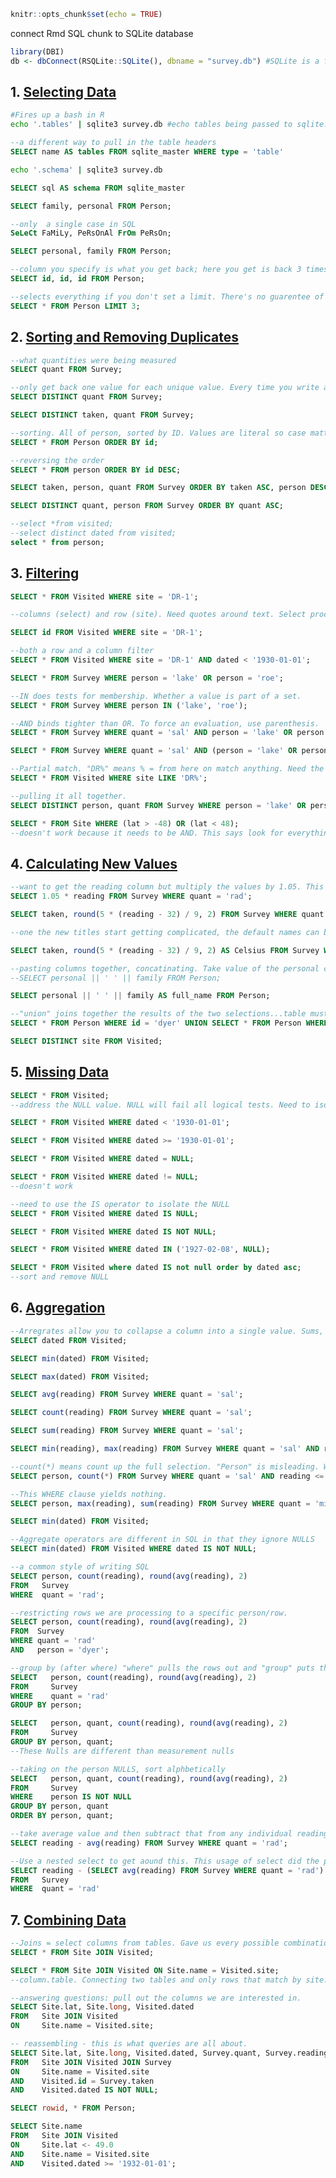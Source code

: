 ```r
knitr::opts_chunk$set(echo = TRUE)
```

connect Rmd SQL chunk to SQLite database

```r
library(DBI)
db <- dbConnect(RSQLite::SQLite(), dbname = "survey.db") #SQLite is a function that tells us how to talk to a database..."survey.db". This is staying conneted to the file. We can pass in functions that allow us to connect to any kind of database/ Generic way of doing this. "db" is opaque, but can be passed to other databases.
```

## 1. [Selecting Data](https://swcarpentry.github.io/sql-novice-survey/01-select/index.html)

```bash
#Fires up a bash in R
echo '.tables' | sqlite3 survey.db #echo tables being passed to sqlite. Firing up a connection to the db database and giving it a specific command. Dummest way possible to talk to a database. This is  a brutforce fallback. This bash snippet goes away.
```

```sql
--a different way to pull in the table headers
SELECT name AS tables FROM sqlite_master WHERE type = 'table' 
```

```bash
echo '.schema' | sqlite3 survey.db
```

```sql
SELECT sql AS schema FROM sqlite_master
```

```sql
SELECT family, personal FROM Person;
```

```sql
--only  a single case in SQL
SeLeCt FaMiLy, PeRsOnAl FrOm PeRsOn;
```

```sql
SELECT personal, family FROM Person;
```

```sql
--column you specify is what you get back; here you get is back 3 times. renames columns to be a "legal table". Qualify table names.
SELECT id, id, id FROM Person;
```

```sql
--selects everything if you don't set a limit. There's no guarentee of order. Syntax is always select column from table. 
SELECT * FROM Person LIMIT 3;
```

## 2. [Sorting and Removing Duplicates](https://swcarpentry.github.io/sql-novice-survey/02-sort-dup/index.html)

```sql
--what quantities were being measured
SELECT quant FROM Survey;
```

```sql
--only get back one value for each unique value. Every time you write an sql statement, you are answering a quest,
SELECT DISTINCT quant FROM Survey;
```

```sql
SELECT DISTINCT taken, quant FROM Survey;
```

```sql
--sorting. All of person, sorted by ID. Values are literal so case matters
SELECT * FROM Person ORDER BY id;
```

```sql
--reversing the order
SELECT * FROM person ORDER BY id DESC;
```

```sql

SELECT taken, person, quant FROM Survey ORDER BY taken ASC, person DESC;
```

```sql
SELECT DISTINCT quant, person FROM Survey ORDER BY quant ASC;
```

```sql
--select *from visited;
--select distinct dated from visited;
select * from person;
```


## 3. [Filtering](https://swcarpentry.github.io/sql-novice-survey/03-filter/index.html)

```sql
SELECT * FROM Visited WHERE site = 'DR-1';

--columns (select) and row (site). Need quotes around text. Select process is a two-stage slice and dice - WHERE reduces data by pulling out rows and then pulls out selected columns.
```

```sql
SELECT id FROM Visited WHERE site = 'DR-1';
```

```sql
--both a row and a column filter
SELECT * FROM Visited WHERE site = 'DR-1' AND dated < '1930-01-01';
```

```sql
SELECT * FROM Survey WHERE person = 'lake' OR person = 'roe';
```

```sql
--IN does tests for membership. Whether a value is part of a set.
SELECT * FROM Survey WHERE person IN ('lake', 'roe');
```

```sql
--AND binds tighter than OR. To force an evaluation, use parenthesis. 
SELECT * FROM Survey WHERE quant = 'sal' AND person = 'lake' OR person = 'roe';
```

```sql
SELECT * FROM Survey WHERE quant = 'sal' AND (person = 'lake' OR person = 'roe');
```

```sql
--Partial match. "DR%" means % = from here on match anything. Need the LIKE operator in order from % to be activated this way.This is a fuzzy match.
SELECT * FROM Visited WHERE site LIKE 'DR%';
```

```sql
--pulling it all together.
SELECT DISTINCT person, quant FROM Survey WHERE person = 'lake' OR person = 'roe';
```

```sql

SELECT * FROM Site WHERE (lat > -48) OR (lat < 48);
--doesn't work because it needs to be AND. This says look for everything (OR). Says "pick any sites, if the lat is greater than 48 than it is legal OR less that 48 north is also legal = the whole planet"

```



## 4. [Calculating New Values](https://swcarpentry.github.io/sql-novice-survey/04-calc/index.html)

```sql
--want to get the reading column but multiply the values by 1.05. This is a new table whose existance is temporary, not being saved in the database. SQL renames the column. 
SELECT 1.05 * reading FROM Survey WHERE quant = 'rad';
```

```sql
SELECT taken, round(5 * (reading - 32) / 9, 2) FROM Survey WHERE quant = 'temp';
```

```sql
--one the new titles start getting complicated, the default names can be usless. To give a meaningful name, us "AS" operator

SELECT taken, round(5 * (reading - 32) / 9, 2) AS Celsius FROM Survey WHERE quant = 'temp';
```

```sql
--pasting columns together, concatinating. Take value of the personal column, add a space, and then add on the family column
--SELECT personal || ' ' || family FROM Person;

SELECT personal || ' ' || family AS full_name FROM Person;
```

```sql

--"union" joins together the results of the two selections...table must be the same shape. COuld have used OR. 
SELECT * FROM Person WHERE id = 'dyer' UNION SELECT * FROM Person WHERE id = 'roe';
```

```sql
SELECT DISTINCT site FROM Visited;
```

## 5. [Missing Data](https://swcarpentry.github.io/sql-novice-survey/05-null/index.html)

```sql
SELECT * FROM Visited;
--address the NULL value. NULL will fail all logical tests. Need to isolate with sepecific functions
```

```sql
SELECT * FROM Visited WHERE dated < '1930-01-01';
```

```sql
SELECT * FROM Visited WHERE dated >= '1930-01-01';
```

```sql
SELECT * FROM Visited WHERE dated = NULL;
```

```sql
SELECT * FROM Visited WHERE dated != NULL;
--doesn't work
```

```sql
--need to use the IS operator to isolate the NULL
SELECT * FROM Visited WHERE dated IS NULL;
```

```sql
SELECT * FROM Visited WHERE dated IS NOT NULL;
```

```sql
SELECT * FROM Visited WHERE dated IN ('1927-02-08', NULL);
```


```sql
SELECT * FROM Visited where dated IS not null order by dated asc;
--sort and remove NULL
```

## 6. [Aggregation](https://swcarpentry.github.io/sql-novice-survey/06-agg/index.html)

```sql
--Arregrates allow you to collapse a column into a single value. Sums, averages, mins, max median. Every time you use an arrgrgate operator, you will get one row back.
SELECT dated FROM Visited;
```

```sql
SELECT min(dated) FROM Visited;
```

```sql
SELECT max(dated) FROM Visited;
```

```sql
SELECT avg(reading) FROM Survey WHERE quant = 'sal';
```

```sql
SELECT count(reading) FROM Survey WHERE quant = 'sal';
```

```sql
SELECT sum(reading) FROM Survey WHERE quant = 'sal';
```

```sql
SELECT min(reading), max(reading) FROM Survey WHERE quant = 'sal' AND reading <= 1.0;
```

```sql
--count(*) means count up the full selection. "Person" is misleading. Want to give counts BY person. This is like group_by. 
SELECT person, count(*) FROM Survey WHERE quant = 'sal' AND reading <= 1.0;
```

```sql
--This WHERE clause yields nothing.
SELECT person, max(reading), sum(reading) FROM Survey WHERE quant = 'missing';
```

```sql
SELECT min(dated) FROM Visited;
```

```sql
--Aggregate operators are different in SQL in that they ignore NULLS
SELECT min(dated) FROM Visited WHERE dated IS NOT NULL;
```

```sql
--a common style of writing SQL
SELECT person, count(reading), round(avg(reading), 2)
FROM   Survey
WHERE  quant = 'rad';
```

```sql
--restricting rows we are processing to a specific person/row.
SELECT person, count(reading), round(avg(reading), 2)
FROM  Survey
WHERE quant = 'rad'
AND   person = 'dyer';
```

```sql
--group by (after where) "where" pulls the rows out and "group" puts them in piles. Aggregating for each unique value of person. Need to ungroup when you are done only when you save in the database - that is not necessary here
SELECT   person, count(reading), round(avg(reading), 2)
FROM     Survey
WHERE    quant = 'rad'
GROUP BY person;
```

```sql
SELECT   person, quant, count(reading), round(avg(reading), 2)
FROM     Survey
GROUP BY person, quant;
--These Nulls are different than measurement nulls
```

```sql
--taking on the person NULLS, sort alphbetically 
SELECT   person, quant, count(reading), round(avg(reading), 2)
FROM     Survey
WHERE    person IS NOT NULL
GROUP BY person, quant
ORDER BY person, quant;
```

```sql
--take average value and then subtract that from any individual reading. Only got one value back because averages all readings, and then used this value and subtracting the average from it. But we wanted this for every silgle reading value. 
SELECT reading - avg(reading) FROM Survey WHERE quant = 'rad';
```

```sql
--Use a nested select to get aound this. This usage of select did the parenthesis first and THEN subtracted this from all of the "reading" rows.
SELECT reading - (SELECT avg(reading) FROM Survey WHERE quant = 'rad')
FROM   Survey
WHERE  quant = 'rad'
```

## 7. [Combining Data](https://swcarpentry.github.io/sql-novice-survey/07-join/index.html)

```sql
--Joins = select columns from tables. Gave us every possible combination and kept all column. But we want to join based on key matching columns.
SELECT * FROM Site JOIN Visited;
```

```sql
SELECT * FROM Site JOIN Visited ON Site.name = Visited.site;
--column.table. Connecting two tables and only rows that match by site. Join by "name" and "site" in the two different tables. Databases make it easy to split and join. Golden role is to not say it more than once.
```

```sql
--answering questions: pull out the columns we are interested in. 
SELECT Site.lat, Site.long, Visited.dated
FROM   Site JOIN Visited
ON     Site.name = Visited.site;
```

```sql
-- reassembling - this is what queries are all about.
SELECT Site.lat, Site.long, Visited.dated, Survey.quant, Survey.reading
FROM   Site JOIN Visited JOIN Survey
ON     Site.name = Visited.site
AND    Visited.id = Survey.taken
AND    Visited.dated IS NOT NULL;
```

```sql
SELECT rowid, * FROM Person;
```

```sql
SELECT Site.name
FROM   Site JOIN Visited
ON     Site.lat <- 49.0
AND    Site.name = Visited.site
AND    Visited.dated >= '1932-01-01';
```
